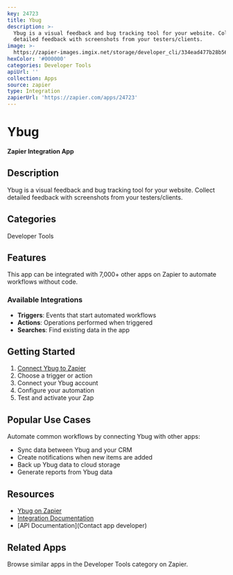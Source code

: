```yaml
---
key: 24723
title: Ybug
description: >-
  Ybug is a visual feedback and bug tracking tool for your website. Collect
  detailed feedback with screenshots from your testers/clients.
image: >-
  https://zapier-images.imgix.net/storage/developer_cli/334ead477b28b56b2d1c5f4b016cfed3.png?auto=format%2Ccompress&ixlib=python-3.0.0&q=50
hexColor: '#000000'
categories: Developer Tools
apiUrl: ''
collection: Apps
source: zapier
type: Integration
zapierUrl: 'https://zapier.com/apps/24723'
---
```

# Ybug

**Zapier Integration App**

## Description

Ybug is a visual feedback and bug tracking tool for your website. Collect detailed feedback with screenshots from your testers/clients.

## Categories

Developer Tools

## Features

This app can be integrated with 7,000+ other apps on Zapier to automate workflows without code.

### Available Integrations

- **Triggers**: Events that start automated workflows
- **Actions**: Operations performed when triggered
- **Searches**: Find existing data in the app

## Getting Started

1. [Connect Ybug to Zapier](https://zapier.com/apps/24723)
2. Choose a trigger or action
3. Connect your Ybug account
4. Configure your automation
5. Test and activate your Zap

## Popular Use Cases

Automate common workflows by connecting Ybug with other apps:

- Sync data between Ybug and your CRM
- Create notifications when new items are added
- Back up Ybug data to cloud storage
- Generate reports from Ybug data

## Resources

- [Ybug on Zapier](https://zapier.com/apps/24723)
- [Integration Documentation](https://zapier.com/apps/24723/integrations)
- [API Documentation](Contact app developer)

## Related Apps

Browse similar apps in the Developer Tools category on Zapier.
